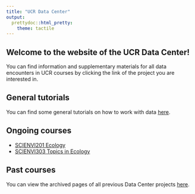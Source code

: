 ```yaml
---
title: "UCR Data Center"
output: 
  prettydoc::html_pretty:
    theme: tactile
---
```


## Welcome to the website of the UCR Data Center!

You can find information and supplementary materials for all data encounters in UCR courses by clicking the link of the project you are interested in.

<!-- ## Office hours -->

<!-- The Data Center student fellows hold office hours every Wednesday between 15:00-19:00 (15:00-17:00 with Tina, 17:00-19:00 with Bianka) in the Data Center's office (Anne 1.30 - first floor) to answer questions and help with assignments related to the Data Center projects. -->
<!-- If you would like to request an individual consultation or would like to attend office hours, feel free to send an email to datacenter@ucr.nl. -->

## General tutorials

You can find some general tutorials on how to work with data [here](tutorial).

## Ongoing courses

* [SCIENVI201 Ecology](SCIENVI201.html)
* [SCIENVI303 Topics in Ecology](SCIENVI303.html)

## Past courses

You can view the archived pages of all previous Data Center projects [here](archive.html).